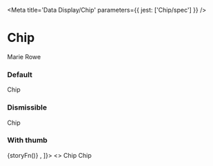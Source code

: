 
<Meta title='Data Display/Chip' parameters={{ jest: ['Chip/spec'] }} />

# Chip

<Preview>
  <Story name='Example'>
    <Chip thumbUrl={exampleAvatar} onClick={action('click')}>Marie Rowe</Chip>
  </Story>
</Preview>

<Props of={Chip} />

### Default

<Preview>
  <Story name='Default'>
    <Chip>Chip</Chip>
  </Story>
</Preview>

### Dismissible

<Preview>
  <Story name='Dismissible'>
    <Chip onClick={action('click')}>Chip</Chip>
  </Story>
</Preview>

### With thumb

<Preview>
  <Story name='With thumb' decorators={[
    (storyFn) => <Box display='flex' margins='-x4'>
      <Margins all='x4'>
        {storyFn()}
      </Margins>
    </Box>,
  ]}>
    <>
      <Chip thumbUrl={blankAvatar}>Chip</Chip>
      <Chip thumbUrl={blankAvatar} onClick={action('click')}>Chip</Chip>
    </>
  </Story>
</Preview>

